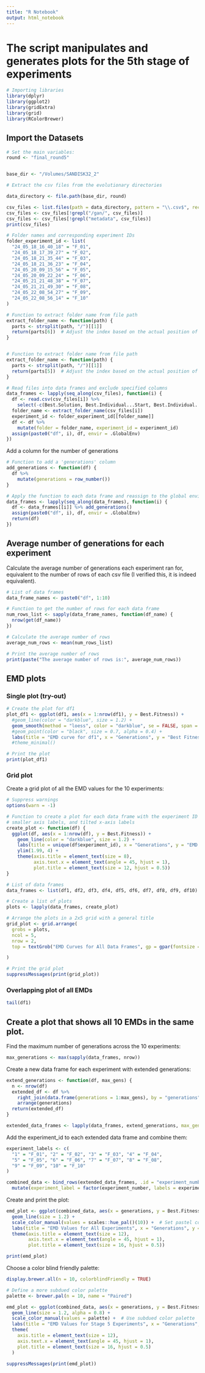 ```yaml
---
title: "R Notebook"
output: html_notebook
---
```


# The script manipulates and generates plots for the 5th stage of experiments

```r
# Importing libraries
library(dplyr)
library(ggplot2)
library(gridExtra)
library(grid)
library(RColorBrewer)
```

## Import the Datasets

```r
# Set the main variables:
round <- "final_round5"


base_dir <- "/Volumes/SANDISK32_2"
```


```r
# Extract the csv files from the evolutionary directories

data_directory <- file.path(base_dir, round)

csv_files <- list.files(path = data_directory, pattern = "\\.csv$", recursive = TRUE, full.names = TRUE)
csv_files <- csv_files[!grepl("/gan/", csv_files)]
csv_files <- csv_files[!grepl("metadata", csv_files)]
print(csv_files)
```


```r
# Folder names and corresponding experiment IDs
folder_experiment_id <- list(
  "24_05_18_16_40_18" = "F_01",
  "24_05_18_17_39_27" = "F_02",
  "24_05_18_21_35_44" = "F_03",
  "24_05_18_21_36_23" = "F_04",
  "24_05_20_09_15_56" = "F_05",
  "24_05_20_09_22_24" = "F_06",
  "24_05_21_21_48_38" = "F_07",
  "24_05_21_21_49_30" = "F_08",
  "24_05_22_08_54_27" = "F_09",
  "24_05_22_08_56_14" = "F_10"
)
```



```r
# Function to extract folder name from file path
extract_folder_name <- function(path) {
  parts <- strsplit(path, "/")[[1]]
  return(parts[6])  # Adjust the index based on the actual position of the folder name in your paths
}


# Function to extract folder name from file path
extract_folder_name <- function(path) {
  parts <- strsplit(path, "/")[[1]]
  return(parts[5])  # Adjust the index based on the actual position of the folder name in your paths
}

# Read files into data frames and exclude specified columns
data_frames <- lapply(seq_along(csv_files), function(i) {
  df <- read.csv(csv_files[i]) %>%
    select(-c(Best.Solution, Best.Individual...Start, Best.Individual...End))
  folder_name <- extract_folder_name(csv_files[i])
  experiment_id <- folder_experiment_id[[folder_name]]
  df <- df %>%
    mutate(folder = folder_name, experiment_id = experiment_id)
  assign(paste0("df", i), df, envir = .GlobalEnv)
})
```

Add a column for the number of generations
```r
# Function to add a 'generations' column
add_generations <- function(df) {
  df %>%
    mutate(generations = row_number())
}

# Apply the function to each data frame and reassign to the global environment
data_frames <- lapply(seq_along(data_frames), function(i) {
  df <- data_frames[[i]] %>% add_generations()
  assign(paste0("df", i), df, envir = .GlobalEnv)
  return(df)
})

```

## Average number of generations for each experiment
Calculate the average number of generations each experiment ran for, equivalent to the number of rows of each csv file (I verified this, it is indeed equivalent).
```r
# List of data frames
data_frame_names <- paste0("df", 1:10)

# Function to get the number of rows for each data frame
num_rows_list <- sapply(data_frame_names, function(df_name) {
  nrow(get(df_name))
})

# Calculate the average number of rows
average_num_rows <- mean(num_rows_list)

# Print the average number of rows
print(paste("The average number of rows is:", average_num_rows))

```

## EMD plots

### Single plot (try-out)

```r
# Create the plot for df1
plot_df1 <- ggplot(df1, aes(x = 1:nrow(df1), y = Best.Fitness)) +
  #geom_line(color = "darkblue", size = 1.2) +
  geom_smooth(method = "loess", color = "darkblue", se = FALSE, span = 0.02, size = 1.4) +
  #geom_point(color = "black", size = 0.7, alpha = 0.4) +
  labs(title = "EMD curve for df1", x = "Generations", y = "Best Fitness") 
  #theme_minimal()

# Print the plot
print(plot_df1)
```

### Grid plot
Create a grid plot of all the EMD values for the 10 experiments:

```r

# Suppress warnings
options(warn = -1)

# Function to create a plot for each data frame with the experiment ID as the title,
# smaller axis labels, and tilted x-axis labels
create_plot <- function(df) {
  ggplot(df, aes(x = 1:nrow(df), y = Best.Fitness)) +
    geom_line(color = "darkblue", size = 1.2) +
    labs(title = unique(df$experiment_id), x = "Generations", y = "EMD Value") +
    ylim(1.99, 4) +
    theme(axis.title = element_text(size = 8),
          axis.text.x = element_text(angle = 45, hjust = 1),
          plot.title = element_text(size = 12, hjust = 0.5))
}

# List of data frames
data_frames <- list(df1, df2, df3, df4, df5, df6, df7, df8, df9, df10)

# Create a list of plots
plots <- lapply(data_frames, create_plot)

# Arrange the plots in a 2x5 grid with a general title
grid_plot <- grid.arrange(
  grobs = plots,
  ncol = 5,
  nrow = 2,
  top = textGrob("EMD Curves for All Data Frames", gp = gpar(fontsize = 16))

)

# Print the grid plot
suppressMessages(print(grid_plot))
```

### Overlapping plot of all EMDs

```r
tail(df1)
```


## Create a plot that shows all 10 EMDs in the same plot.

Find the maximum number of generations across the 10 experiments:
```r
max_generations <- max(sapply(data_frames, nrow))
```

Create a new data frame for each experiment with extended generations:
```r
extend_generations <- function(df, max_gens) {
  n <- nrow(df)
  extended_df <- df %>%
    right_join(data.frame(generations = 1:max_gens), by = "generations") %>%
    arrange(generations)
  return(extended_df)
}

extended_data_frames <- lapply(data_frames, extend_generations, max_gens = max_generations)
```

Add the experiment_id to each extended data frame and combine them:
```r
experiment_labels <- c(
  "1" = "F_01", "2" = "F_02", "3" = "F_03", "4" = "F_04",
  "5" = "F_05", "6" = "F_06", "7" = "F_07", "8" = "F_08",
  "9" = "F_09", "10" = "F_10"
)

combined_data <- bind_rows(extended_data_frames, .id = "experiment_number") %>%
  mutate(experiment_label = factor(experiment_number, labels = experiment_labels))

```

Create and print the plot:
```r
emd_plot <- ggplot(combined_data, aes(x = generations, y = Best.Fitness, color = experiment_label)) +
  geom_line(size = 1.2) +
  scale_color_manual(values = scales::hue_pal()(10)) +  # Set pastel colors
  labs(title = "EMD Values for All Experiments", x = "Generations", y = "Best Fitness", color = "Experiment") +
  theme(axis.title = element_text(size = 12),
        axis.text.x = element_text(angle = 45, hjust = 1),
        plot.title = element_text(size = 16, hjust = 0.5))

print(emd_plot)
```

Choose a color blind friendly palette:

```r
display.brewer.all(n = 10, colorblindFriendly = TRUE)
```




```r
# Define a more subdued color palette
palette <- brewer.pal(n = 10, name = "Paired")

emd_plot <- ggplot(combined_data, aes(x = generations, y = Best.Fitness, color = experiment_label)) +
  geom_line(size = 1.2, alpha = 0.8) +
  scale_color_manual(values = palette) +  # Use subdued color palette
  labs(title = "EMD Values for Stage 5 Experiments", x = "Generations", y = "EMD value", color = "Experiment ID") +
  theme(
    axis.title = element_text(size = 12),
    axis.text.x = element_text(angle = 45, hjust = 1),
    plot.title = element_text(size = 16, hjust = 0.5)
  )

suppressMessages(print(emd_plot))

```

















